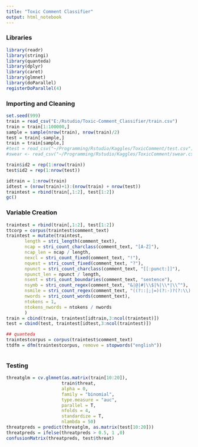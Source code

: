 ```yaml
---
title: "Toxic Comment Classifier"
output: html_notebook
---
```


### Libraries

```r
library(readr)
library(stringi)
library(quanteda)
library(dplyr)
library(caret)
library(glmnet)
library(doParallel)
registerDoParallel(4)
```

### Importing and Cleaning

```r
set.seed(999)
train = read_csv("E:/Rstudio/Toxic-Comment_Classifier/train.csv")
train = train[1:100000,]
sample = sample(nrow(train), nrow(train)/2)
test = train[-sample,]
train = train[sample,]
#test = read_csv("~/Programming/Rstudio/Kaggles/ToxicComment/test.csv")
#swear <- read_csv("~/Programming/Rstudio/Kaggles/ToxicComment/swear.csv", col_names = "word")

train$id2 = rep(1:nrow(train))
test$id2 = rep(1:nrow(test))

idtrain = 1:nrow(train)
idtest = (nrow(train)+1):(nrow(train) + nrow(test))
traintest = rbind(train[,1:2], test[1:2])
gc()
```

### Variable Creation

```r
traintest = rbind(train[,1:2], test[1:2])
ttcorp = corpus(traintest$comment_text)
traintest = mutate(traintest,
       length = stri_length(comment_text),
       ncap = stri_count_charclass(comment_text, "[A-Z]"),
       ncap_len = ncap / length,
       nexcl = stri_count_fixed(comment_text, "!"),
       nquest = stri_count_fixed(comment_text, "?"),
       npunct = stri_count_charclass(comment_text, "[[:punct:]]"),
       npunct_len = npunct / length,
       nsent = stri_count_boundaries(comment_text, "sentence"),
       nsymb = stri_count_regex(comment_text, "&|@|#|\\$|%|\\*|\\^"),
       nsmile = stri_count_regex(comment_text, "((?::|;|=)(?:-)?(?:\\)|D|P))"),
       nwords = stri_count_words(comment_text),
       ntokens = 1,
       ntokens_nwords = ntokens / nwords
       )
train = cbind(train, traintest[idtrain,3:ncol(traintest)])
test = cbind(test, traintest[idtest,3:ncol(traintest)])

## quanteda
traintestcorpus = corpus(traintest$comment_text)
ttdfm = dfm(traintestcorpus, remove = stopwords("english"))



```


### Testing

```r
threatglm = cv.glmnet(as.matrix(train[10:20]), 
                     train$threat, 
                     alpha = 0, 
                     family = "binomial", 
                     type.measure = "auc",
                     parallel = T,
                     nfolds = 4,
                     standardize = T,
                     nlambda = 50)
threatpreds = predict(threatglm, as.matrix(test[10:20]))
threatpreds = ifelse(threatpreds > 0.5, 1 ,0)
confusionMatrix(threatpreds, test$threat)
```

